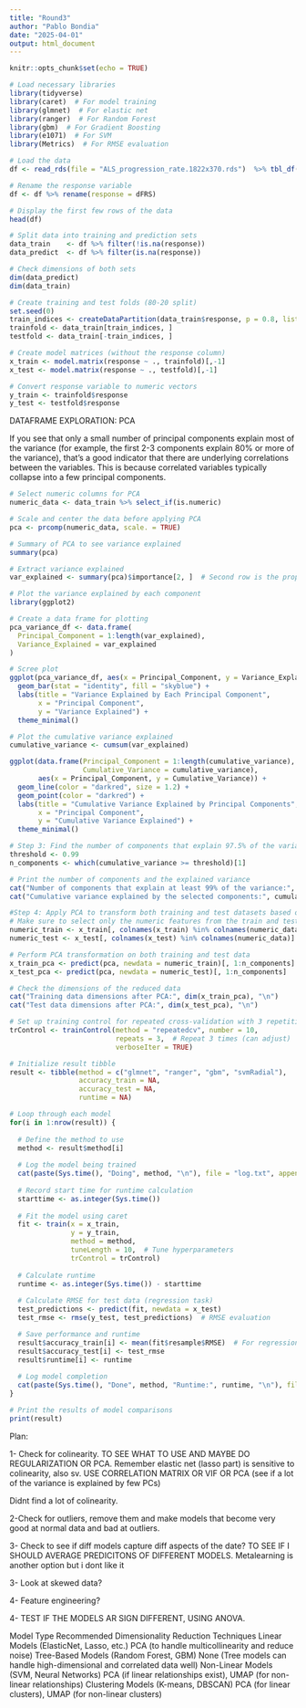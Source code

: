 ```yaml
---
title: "Round3"
author: "Pablo Bondia"
date: "2025-04-01"
output: html_document
---
```


```r
knitr::opts_chunk$set(echo = TRUE)
```


```r
# Load necessary libraries
library(tidyverse)
library(caret)  # For model training
library(glmnet)  # For elastic net
library(ranger)  # For Random Forest
library(gbm)  # For Gradient Boosting
library(e1071)  # For SVM
library(Metrics)  # For RMSE evaluation

# Load the data
df <- read_rds(file = "ALS_progression_rate.1822x370.rds")  %>% tbl_df()

# Rename the response variable
df <- df %>% rename(response = dFRS)

# Display the first few rows of the data
head(df)

```

```r
# Split data into training and prediction sets
data_train    <- df %>% filter(!is.na(response))
data_predict  <- df %>% filter(is.na(response))

# Check dimensions of both sets
dim(data_predict)
dim(data_train)

```

```r
# Create training and test folds (80-20 split)
set.seed(0)
train_indices <- createDataPartition(data_train$response, p = 0.8, list = FALSE)
trainfold <- data_train[train_indices, ]
testfold <- data_train[-train_indices, ]

# Create model matrices (without the response column)
x_train <- model.matrix(response ~ ., trainfold)[,-1]
x_test <- model.matrix(response ~ ., testfold)[,-1]

# Convert response variable to numeric vectors
y_train <- trainfold$response
y_test <- testfold$response

```

DATAFRAME EXPLORATION: PCA

If you see that only a small number of principal components explain most of the variance (for example, the first 2-3 components explain 80% or more of the variance), that’s a good indicator that there are underlying correlations between the variables. This is because correlated variables typically collapse into a few principal components.

```r
# Select numeric columns for PCA
numeric_data <- data_train %>% select_if(is.numeric)

# Scale and center the data before applying PCA
pca <- prcomp(numeric_data, scale. = TRUE)

# Summary of PCA to see variance explained
summary(pca)

# Extract variance explained
var_explained <- summary(pca)$importance[2, ]  # Second row is the proportion of variance explained

# Plot the variance explained by each component
library(ggplot2)

# Create a data frame for plotting
pca_variance_df <- data.frame(
  Principal_Component = 1:length(var_explained),
  Variance_Explained = var_explained
)

# Scree plot
ggplot(pca_variance_df, aes(x = Principal_Component, y = Variance_Explained)) +
  geom_bar(stat = "identity", fill = "skyblue") +
  labs(title = "Variance Explained by Each Principal Component",
       x = "Principal Component", 
       y = "Variance Explained") +
  theme_minimal()

# Plot the cumulative variance explained
cumulative_variance <- cumsum(var_explained)

ggplot(data.frame(Principal_Component = 1:length(cumulative_variance), 
                  Cumulative_Variance = cumulative_variance), 
       aes(x = Principal_Component, y = Cumulative_Variance)) +
  geom_line(color = "darkred", size = 1.2) +
  geom_point(color = "darkred") +
  labs(title = "Cumulative Variance Explained by Principal Components",
       x = "Principal Component", 
       y = "Cumulative Variance Explained") +
  theme_minimal()

```






```r
# Step 3: Find the number of components that explain 97.5% of the variance
threshold <- 0.99
n_components <- which(cumulative_variance >= threshold)[1]

# Print the number of components and the explained variance
cat("Number of components that explain at least 99% of the variance:", n_components, "\n")
cat("Cumulative variance explained by the selected components:", cumulative_variance[n_components], "\n")
```


```r
#Step 4: Apply PCA to transform both training and test datasets based on the selected components
# Make sure to select only the numeric features from the train and test sets
numeric_train <- x_train[, colnames(x_train) %in% colnames(numeric_data)]
numeric_test <- x_test[, colnames(x_test) %in% colnames(numeric_data)]

# Perform PCA transformation on both training and test data
x_train_pca <- predict(pca, newdata = numeric_train)[, 1:n_components]
x_test_pca <- predict(pca, newdata = numeric_test)[, 1:n_components]

# Check the dimensions of the reduced data
cat("Training data dimensions after PCA:", dim(x_train_pca), "\n")
cat("Test data dimensions after PCA:", dim(x_test_pca), "\n")

```










```r
# Set up training control for repeated cross-validation with 3 repetitions
trControl <- trainControl(method = "repeatedcv", number = 10, 
                          repeats = 3,  # Repeat 3 times (can adjust)
                          verboseIter = TRUE)

# Initialize result tibble
result <- tibble(method = c("glmnet", "ranger", "gbm", "svmRadial"),
                 accuracy_train = NA, 
                 accuracy_test = NA,
                 runtime = NA)


```


```r
# Loop through each model
for(i in 1:nrow(result)) {
  
  # Define the method to use
  method <- result$method[i]
  
  # Log the model being trained
  cat(paste(Sys.time(), "Doing", method, "\n"), file = "log.txt", append = TRUE)
  
  # Record start time for runtime calculation
  starttime <- as.integer(Sys.time())
  
  # Fit the model using caret
  fit <- train(x = x_train, 
               y = y_train, 
               method = method,
               tuneLength = 10,  # Tune hyperparameters
               trControl = trControl)
  
  # Calculate runtime
  runtime <- as.integer(Sys.time()) - starttime
  
  # Calculate RMSE for test data (regression task)
  test_predictions <- predict(fit, newdata = x_test)
  test_rmse <- rmse(y_test, test_predictions)  # RMSE evaluation

  # Save performance and runtime
  result$accuracy_train[i] <- mean(fit$resample$RMSE)  # For regression, using RMSE (Root Mean Squared Error)
  result$accuracy_test[i] <- test_rmse
  result$runtime[i] <- runtime
  
  # Log model completion
  cat(paste(Sys.time(), "Done", method, "Runtime:", runtime, "\n"), file = "log.txt", append = TRUE)
}

# Print the results of model comparisons
print(result)

```

Plan: 

1- Check for colinearity. TO SEE WHAT TO USE AND MAYBE DO REGULARIZATION OR PCA. Remember elastic net (lasso part) is sensitive to colinearity, also sv. USE CORRELATION MATRIX OR VIF OR PCA (see if a lot of the variance is explained by few PCs)

Didnt find a lot of colinearity.

2-Check for outliers, remove them and make models that become very good at normal data and bad at outliers.


3- Check to see if diff models capture diff aspects of the date? TO SEE IF I SHOULD AVERAGE PREDICITONS OF DIFFERENT MODELS. Metalearning is another option but i dont like it

3- Look at skewed data?

4- Feature engineering?




4- TEST IF THE MODELS AR SIGN DIFFERENT, USING ANOVA.

Model Type	Recommended Dimensionality Reduction Techniques
Linear Models (ElasticNet, Lasso, etc.)	PCA (to handle multicollinearity and reduce noise)
Tree-Based Models (Random Forest, GBM)	None (Tree models can handle high-dimensional and correlated data well)
Non-Linear Models (SVM, Neural Networks)	PCA (if linear relationships exist), UMAP (for non-linear relationships)
Clustering Models (K-means, DBSCAN)	PCA (for linear clusters), UMAP (for non-linear clusters)





```r

```


